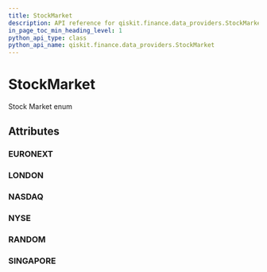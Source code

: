 ```yaml
---
title: StockMarket
description: API reference for qiskit.finance.data_providers.StockMarket
in_page_toc_min_heading_level: 1
python_api_type: class
python_api_name: qiskit.finance.data_providers.StockMarket
---
```


# StockMarket

<Class id="qiskit.finance.data_providers.StockMarket" github="https://github.com/qiskit-community/qiskit-aqua/tree/stable/0.7/qiskit/finance/data_providers/_base_data_provider.py" signature="StockMarket(value)">
  Stock Market enum

  ## Attributes

  ### EURONEXT

  <Attribute id="qiskit.finance.data_providers.StockMarket.EURONEXT" signature="= 'XPAR'" />

  ### LONDON

  <Attribute id="qiskit.finance.data_providers.StockMarket.LONDON" signature="= 'XLON'" />

  ### NASDAQ

  <Attribute id="qiskit.finance.data_providers.StockMarket.NASDAQ" signature="= 'NASDAQ'" />

  ### NYSE

  <Attribute id="qiskit.finance.data_providers.StockMarket.NYSE" signature="= 'NYSE'" />

  ### RANDOM

  <Attribute id="qiskit.finance.data_providers.StockMarket.RANDOM" signature="= 'RANDOM'" />

  ### SINGAPORE

  <Attribute id="qiskit.finance.data_providers.StockMarket.SINGAPORE" signature="= 'XSES'" />
</Class>

